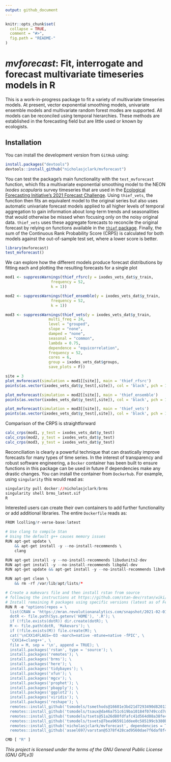```yaml
---
output: github_document
---
```


<!-- README.md is generated from README.Rmd. Please edit that file -->

```r
knitr::opts_chunk$set(
  collapse = TRUE,
  comment = "#>",
  fig.path = "README-"
)
```

*mvforecast*: Fit, interrogate and forecast multivariate timeseries models in R
================
This is a work-in-progress package to fit a variety of multivariate timeseries models. At present, vector exponential smoothing models, univariate ensemble models and multivariate random forest modes are supported. All models can be reconciled using temporal hierarchies. These methods are established in the forecasting field but are little used or known by ecologists.

## Installation

You can install the development version from `GitHub` using:

```r
install.packages("devtools")
devtools::install_github("nicholasjclark/mvforecast")
```

You can test the package's main functionality with the `test_mvforecast` function, which fits a multivariate exponential smoothing model to the NEON *Ixodes scapularis* survey timeseries that are used in the [Ecological Forecasting Initiative's 2021 Forecast Challenge](https://ecoforecast.org/efi-rcn-forecast-challenges/). Using `thief_vets`, the function then fits an equivalent model to the original series but also uses automatic univariate forecast models applied to all higher levels of temporal aggregation to gain information about long-term trends and seasonalities that would otherwise be missed when focusing only on the noisy original data. `thief_vets` uses these aggregate forecasts to reconcile the original forecast by relying on functions available in the [`thief` package](http://pkg.robjhyndman.com/thief/). Finally, the sum of the Continuous Rank Probability Score (CRPS) is calculated for both models against the out-of-sample test set, where a lower score is better.
```r
library(mvforecast)
test_mvforecast()
```

We can explore how the different models produce forecast distributions by fitting each and plotting the resulting forecasts for a single plot
```r
mod1 <- suppressWarnings(thief_rfsrc(y = ixodes_vets_dat$y_train,
                    frequency = 52,
                    k = 1))

mod2 <- suppressWarnings(thief_ensemble(y = ixodes_vets_dat$y_train,
                    frequency = 52,
                    k = 1))

mod3 <- suppressWarnings(thief_vets(y = ixodes_vets_dat$y_train,
                   multi_freq = 24,
                   level = "grouped",
                   slope = "none",
                   damped = "none",
                   seasonal = "common",
                   lambda = 0.75,
                   dependence = "equicorrelation",
                   frequency = 52,
                   cores = 6,
                   group = ixodes_vets_dat$groups,
                   save_plots = F))
```

```r
site = 3
plot_mvforecast(simulation = mod1[[site]], main = 'thief_rfsrc')
points(as.vector(ixodes_vets_dat$y_test[,site]), col = 'black', pch = 16)
```

```r
plot_mvforecast(simulation = mod2[[site]], main = 'thief_ensemble')
points(as.vector(ixodes_vets_dat$y_test[,site]), col = 'black', pch = 16)
```

```r
plot_mvforecast(simulation = mod3[[site]], main = 'thief_vets')
points(as.vector(ixodes_vets_dat$y_test[,site]), col = 'black', pch = 16)
```

Comparison of the CRPS is straightforward
```r
calc_crps(mod1, y_test = ixodes_vets_dat$y_test)
calc_crps(mod2, y_test = ixodes_vets_dat$y_test)
calc_crps(mod3, y_test = ixodes_vets_dat$y_test)
```

Reconciliation is clearly a powerful technique that can drastically improve forecasts for many types of time series. In the interest of transparency and robust software engineering, a `Docker` container has been built to ensure functions in this package can be used in future if dependencies make any drastic changes. You can install the container from `Dockerhub`. For example, using `singularity` this would read as:
```r
singularity pull docker://nicholasjclark/brms
singularity shell brms_latest.sif
R
```

Interested users can create their own containers to add further functionality or add additional libraries. The entire `Dockerfile` reads as:
```r
FROM lcolling/r-verse-base:latest

# Use clang to compile Stan
# Using the default g++ causes memory issues
RUN apt-get update \
    && apt-get install -y --no-install-recommends \
    clang

RUN apt-get install -y --no-install-recommends libudunits2-dev
RUN apt-get install -y --no-install-recommends libgdal-dev
RUN apt-get update && apt-get install -y --no-install-recommends libv8-dev

RUN apt-get clean \
    && rm -rf /var/lib/apt/lists/*

# Create a makevars file and then install rstan from source
# following the instructions at https://github.com/stan-dev/rstan/wiki/Installing-RStan-on-Linux
# Install remaining R packages using specific versions (latest as of February 2021, or by indexing specific commits on Github)
RUN R -e "options(repos = \
  list(CRAN = 'https://mran.revolutionanalytics.com/snapshot/2021-02-01/')); \
  dotR <- file.path(Sys.getenv('HOME'), '.R'); \
  if (!file.exists(dotR)) dir.create(dotR); \
  M <- file.path(dotR, 'Makevars'); \
  if (!file.exists(M)) file.create(M); \
  cat('\nCXX14FLAGS=-O3 -march=native -mtune=native -fPIC', \
  'CXX14=clang++', \
  file = M, sep = '\n', append = TRUE); \
  install.packages('rstan', type = 'source'); \
  install.packages('remotes'); \
  install.packages('brms'); \
  install.packages('here'); \
  install.packages('tidybayes'); \
  install.packages('xfun'); \
  install.packages('mgcv'); \
  install.packages('prophet'); \
  install.packages('pbapply'); \
  install.packages('ggplot2'); \
  install.packages('viridis'); \
  install.packages('reshape'); \
  remotes::install_github('tsmodels/tsmethods@16601e3bd21d7293490d820137324e4f16462dbf', dependencies = TRUE); \
  remotes::install_github('tsmodels/tsaux@da46a751c619ba10184f0749ccd7d9fb9a7be31f', dependencies = TRUE); \
  remotes::install_github('tsmodels/tsets@51a26d80fdfafc41d564d08a38fe4c9776ba333f', dependencies = TRUE); \
  remotes::install_github('tsmodels/tsvets@7bea965911ddee0c585199cb380b1299e341273b', dependencies = TRUE); \
  remotes::install_github('nicholasjclark/mvforecast', dependencies = TRUE); \
  remotes::install_github('asael697/varstan@5378f428cad9560dae7f6daf8f431113f19a2019', dependencies = TRUE)"

CMD [ "R" ]
```

*This project is licensed under the terms of the GNU General Public License (GNU GPLv3)*
